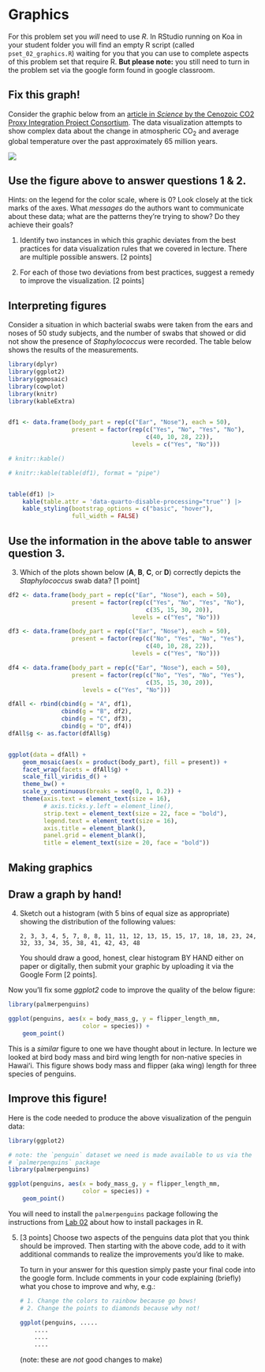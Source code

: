 # Graphics

For this problem set you *will* need to use *R*. In RStudio running on Koa in your student folder you will find an empty R script (called `pset_02_graphics.R`) waiting for you that you can use to complete aspects of this problem set that require R.  **But please note:** you still need to turn in the problem set via the google form found in google classroom.

## Fix this graph! {.unnumbered}

Consider the graphic below from an [article in *Science* by the Cenozoic CO2 Proxy Integration Project Consortium](https://www.science.org/doi/10.1126/science.adi5177). The data visualization attempts to show complex data about the change in atmospheric CO$_2$ and average global temperature over the past approximately 65 million years.

![](img/cenozoic_co2.png)

::: {.callout-tip}
## Use the figure above to answer questions 1 & 2.

Hints: on the legend for the color scale, where is 0? Look closely at the tick marks of the axes. What *messages* do the authors want to communicate about these data; what are the patterns they're trying to show?  Do they achieve their goals?

1. Identify two instances in which this graphic deviates from the best practices for data visualization rules that we covered in lecture. There are multiple possible answers. [2 points]

2. For each of those two deviations from best practices, suggest a remedy to improve the visualization. [2 points]
:::

## Interpreting figures {.unnumbered}

Consider a situation in which bacterial swabs were taken from the ears and noses of 50 study subjects, and the number of swabs that showed or did not show the presence of *Staphylococcus* were recorded. The table below shows the results of the measurements. 

```r
library(dplyr)
library(ggplot2)
library(ggmosaic)
library(cowplot)
library(knitr)
library(kableExtra)


df1 <- data.frame(body_part = rep(c("Ear", "Nose"), each = 50),
                  present = factor(rep(c("Yes", "No", "Yes", "No"), 
                                       c(40, 10, 28, 22)),
                                   levels = c("Yes", "No")))

# knitr::kable()

# knitr::kable(table(df1), format = "pipe")


table(df1) |> 
    kable(table.attr = 'data-quarto-disable-processing="true"') |>
    kable_styling(bootstrap_options = c("basic", "hover"), 
                  full_width = FALSE)

```



:::  {.callout-tip}

## Use the information in the above table to answer question 3.

3. Which of the plots shown below (**A**, **B**, **C**, or **D**) correctly depicts the *Staphylococcus* swab data? [1 point]


```r

df2 <- data.frame(body_part = rep(c("Ear", "Nose"), each = 50),
                  present = factor(rep(c("Yes", "No", "Yes", "No"), 
                                       c(35, 15, 30, 20)),
                                   levels = c("Yes", "No")))

df3 <- data.frame(body_part = rep(c("Ear", "Nose"), each = 50),
                  present = factor(rep(c("No", "Yes", "No", "Yes"), 
                                       c(40, 10, 28, 22)),
                                   levels = c("Yes", "No")))

df4 <- data.frame(body_part = rep(c("Ear", "Nose"), each = 50),
                  present = factor(rep(c("No", "Yes", "No", "Yes"), 
                                       c(35, 15, 30, 20)),
                     levels = c("Yes", "No")))

dfAll <- rbind(cbind(g = "A", df1),
               cbind(g = "B", df2),
               cbind(g = "C", df3),
               cbind(g = "D", df4))
dfAll$g <- as.factor(dfAll$g)


ggplot(data = dfAll) +
    geom_mosaic(aes(x = product(body_part), fill = present)) +
    facet_wrap(facets = dfAll$g) +
    scale_fill_viridis_d() +
    theme_bw() +
    scale_y_continuous(breaks = seq(0, 1, 0.2)) +
    theme(axis.text = element_text(size = 16),
          # axis.ticks.y.left = element_line(),
          strip.text = element_text(size = 22, face = "bold"),
          legend.text = element_text(size = 16),
          axis.title = element_blank(),
          panel.grid = element_blank(),
          title = element_text(size = 20, face = "bold"))
```


:::


## Making graphics {.unnumbered}

:::  {.callout-tip}
## Draw a graph by hand!

4. Sketch out a histogram (with 5 bins of equal size as appropriate) showing the distribution of the following values: 

    `2, 3, 3, 4, 5, 7, 8, 8, 11, 11, 12, 13, 15, 15, 17, 18, 18, 23, 24, 32, 33, 34, 35, 38, 41, 42, 43, 48`

    You should draw a good, honest, clear histogram BY HAND either on paper or digitally, then submit your graphic by uploading it via the Google Form [2 points].

:::

Now you'll fix some *ggplot2* code to improve the quality of the below figure:

```r

library(palmerpenguins)

ggplot(penguins, aes(x = body_mass_g, y = flipper_length_mm,
                     color = species)) +
    geom_point()
```

This is a *similar* figure to one we have thought about in lecture. In lecture we looked at bird body mass and bird wing length for non-native species in Hawaiʻi. This figure shows body mass and flipper (aka wing) length for three species of penguins.

:::  {.callout-tip}
## Improve this figure!

Here is the code needed to produce the above visualization of the penguin data:

```r
library(ggplot2)

# note: the `penguin` dataset we need is made available to us via the 
# `palmerpenguins` package
library(palmerpenguins)

ggplot(penguins, aes(x = body_mass_g, y = flipper_length_mm,
                     color = species)) +
    geom_point()
```

You will need to install the `palmerpenguins` package following the instructions from [Lab 02](https://uhm-biostats.github.io/biol220-labs/lab02.html) about how to install packages in R.

5. [3 points] Choose two aspects of the penguins data plot that you think should be improved. Then starting with the above code, add to it with additional commands to realize the improvements you'd like to make.

    To turn in your answer for this question simply paste your final code into the google form. Include comments in your code explaining (briefly) what you chose to improve and why, e.g.:
    
    ```r
    # 1. Change the colors to rainbow because go bows!
    # 2. Change the points to diamonds because why not!
    
    ggplot(penguins, ..... 
        ....
        ....
        ....
    ```
    
    (note: these are *not* good changes to make)
:::
